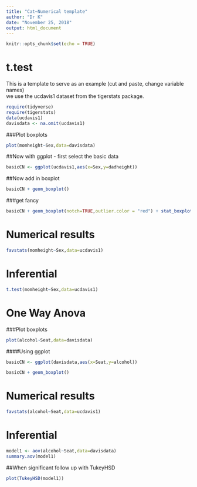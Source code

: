 ```yaml
---
title: "Cat~Numerical template"
author: "Dr K"
date: "November 25, 2018"
output: html_document
---
```


```r
knitr::opts_chunk$set(echo = TRUE)
```

# t.test

This is a template to serve as an example (cut and paste, change variable names)  
we use the ucdavis1 dataset from the tigerstats package.

```r
require(tidyverse)
require(tigerstats)
data(ucdavis1)
davisdata <- na.omit(ucdavis1)
```


###Plot boxplots

```r
plot(momheight~Sex,data=davisdata)
```

##Now with ggplot - first select the basic data

```r
basicCN <- ggplot(ucdavis1,aes(x=Sex,y=dadheight))
```
##Now add in boxplot

```r
basicCN + geom_boxplot()
```
  
  
###get fancy  

```r
basicCN + geom_boxplot(notch=TRUE,outlier.color = "red") + stat_boxplot(geom ='errorbar') + labs(title="Fancy notch boxplot \n with 2 lines")
```

# Numerical results

```r
favstats(momheight~Sex,data=ucdavis1)
```

# Inferential  
  
```r
t.test(momheight~Sex,data=ucdavis1)
```
# One Way Anova
  
  

###Plot boxplots

```r
plot(alcohol~Seat,data=davisdata)
```
   
####Using ggplot

```r
basicCN <- ggplot(davisdata,aes(x=Seat,y=alcohol))

basicCN + geom_boxplot()
```
# Numerical results

```r
favstats(alcohol~Seat,data=ucdavis1)
```
# Inferential

```r
model1 <- aov(alcohol~Seat,data=davisdata)
summary.aov(model1)
```

##When significant follow up with TukeyHSD  

```r
plot(TukeyHSD(model1))
```


